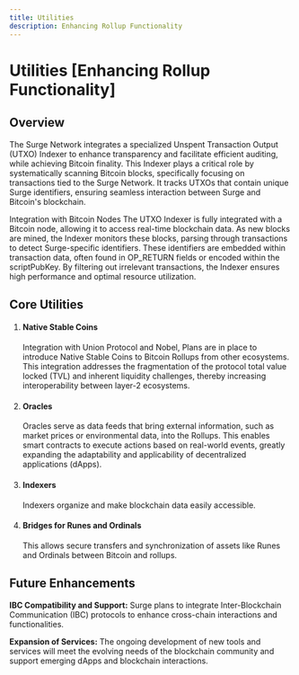 ```yaml
---
title: Utilities
description: Enhancing Rollup Functionality
---
```


# Utilities [Enhancing Rollup Functionality]

## Overview

The Surge Network integrates a specialized Unspent Transaction Output (UTXO) Indexer to enhance transparency and facilitate efficient auditing, while achieving Bitcoin finality. This Indexer plays a critical role by systematically scanning Bitcoin blocks, specifically focusing on transactions tied to the Surge Network. It tracks UTXOs that contain unique Surge identifiers, ensuring seamless interaction between Surge and Bitcoin's blockchain.

Integration with Bitcoin Nodes
The UTXO Indexer is fully integrated with a Bitcoin node, allowing it to access real-time blockchain data. As new blocks are mined, the Indexer monitors these blocks, parsing through transactions to detect Surge-specific identifiers. These identifiers are embedded within transaction data, often found in OP_RETURN fields or encoded within the scriptPubKey. By filtering out irrelevant transactions, the Indexer ensures high performance and optimal resource utilization.

## Core Utilities

1. #### Native Stable Coins

   Integration with Union Protocol and Nobel, Plans are in place to introduce Native Stable Coins to Bitcoin Rollups from other ecosystems. This integration addresses the fragmentation of the protocol total value locked (TVL) and inherent liquidity challenges, thereby increasing interoperability between layer-2 ecosystems.

2. #### Oracles

   Oracles serve as data feeds that bring external information, such as market prices or environmental data, into the Rollups. This enables smart contracts to execute actions based on real-world events, greatly expanding the adaptability and applicability of decentralized applications (dApps).

3. #### Indexers

   Indexers organize and make blockchain data easily accessible.

4. #### Bridges for Runes and Ordinals

   This allows secure transfers and synchronization of assets like Runes and Ordinals between Bitcoin and rollups.

## Future Enhancements

**IBC Compatibility and Support:** Surge plans to integrate Inter-Blockchain Communication (IBC) protocols to enhance cross-chain interactions and functionalities.

**Expansion of Services:** The ongoing development of new tools and services will meet the evolving needs of the blockchain community and support emerging dApps and blockchain interactions.

